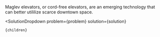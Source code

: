 

Maglev elevators, or cord-free elevators, are an emerging technology that can better utililize scarce downtown space.

  <SolutionDropdown 
    problem={problem} 
    solution={solution}
  >
    {children}
  </SolutionDropdown>